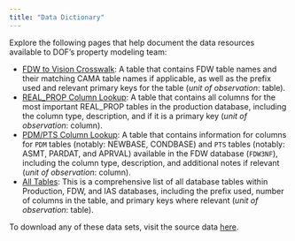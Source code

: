 ```yaml
---
title: "Data Dictionary"
---
```


Explore the following pages that help document the data resources available to DOF's property modeling team:

-   [FDW to Vision Crosswalk](fdw_crosswalk.html): A table that contains FDW table names and 
their matching CAMA table names if applicable, as well as the prefix used and relevant primary keys 
for the table (*unit of observation*: table).
-   [REAL_PROP Column Lookup](production_columns.html): A table that contains all columns for the most important REAL_PROP tables in the production database, including the column type, description, and if it is a primary key (*unit of observation*: column).
-   [PDM/PTS Column Lookup](pts_columns.html): A table that contains information for columns for `PDM` tables (notably: NEWBASE, CONDBASE) and `PTS` tables (notably: ASMT, PARDAT, and APRVAL) available in the FDW database (`FDW3NF`), including the column type, description, and additional notes if relevant (*unit of observation*: column).
-   [All Tables](all_tables.html): This is a comprehensive list of all database tables within Production, FDW, and IAS databases, including the prefix used, number of columns in the table, and primary keys where relevant (*unit of observation*: table).

To download any of these data sets, visit the source data [here](https://github.com/nycdepartmentoffinance/nycdepartmentoffinance.github.io/tree/main/tables).
